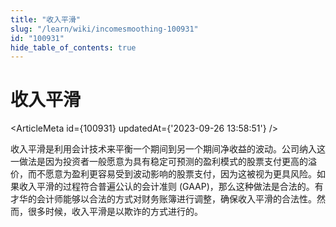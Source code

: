 ```yaml
---
title: "收入平滑"
slug: "/learn/wiki/incomesmoothing-100931"
id: "100931"
hide_table_of_contents: true
---
```



# 收入平滑

<ArticleMeta id={100931} updatedAt={'2023-09-26 13:58:51'} />
<div className='border-solid border-b border-t-0 my-4 border-[var(--ifm-color-gray-300)]' />

收入平滑是利用会计技术来平衡一个期间到另一个期间净收益的波动。公司纳入这一做法是因为投资者一般愿意为具有稳定可预测的盈利模式的股票支付更高的溢价，而不愿意为盈利更容易受到波动影响的股票支付，因为这被视为更具风险。如果收入平滑的过程符合普遍公认的会计准则 (GAAP)，那么这种做法是合法的。有才华的会计师能够以合法的方式对财务账簿进行调整，确保收入平滑的合法性。然而，很多时候，收入平滑是以欺诈的方式进行的。
